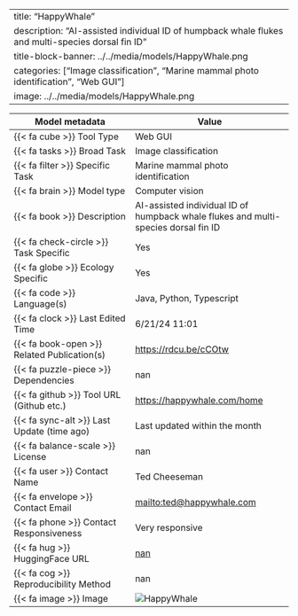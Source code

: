 
---
title: "HappyWhale"
description: "AI-assisted individual ID of humpback whale flukes and multi-species dorsal fin ID"
title-block-banner: ../../media/models/HappyWhale.png
categories: ["Image classification", "Marine mammal photo identification", "Web GUI"]
image: ../../media/models/HappyWhale.png
---

| Model metadata             | Value                               |
|----------------------------|------------------------------------|
| {{< fa cube >}} Tool Type | [Web GUI]{.tool_type .tool_type_pkglib} |
| {{< fa tasks >}} Broad Task | Image classification |
| {{< fa filter >}} Specific Task | Marine mammal photo identification |
| {{< fa brain >}} Model type | Computer vision |
| {{< fa book >}} Description | AI-assisted individual ID of humpback whale flukes and multi-species dorsal fin ID |
| {{< fa check-circle >}} Task Specific | Yes |
| {{< fa globe >}} Ecology Specific | Yes |
| {{< fa code >}} Language(s) | Java, Python, Typescript |
| {{< fa clock >}} Last Edited Time | 6/21/24 11:01 |
| {{< fa book-open >}} Related Publication(s) | [https://rdcu.be/cCOtw](https://rdcu.be/cCOtw) |
| {{< fa puzzle-piece >}} Dependencies | nan |
| {{< fa github >}} Tool URL (Github etc.) | [https://happywhale.com/home](https://happywhale.com/home) |
| {{< fa sync-alt >}} Last Update (time ago) | Last updated within the month |
| {{< fa balance-scale >}} License | nan |
| {{< fa user >}} Contact Name | Ted Cheeseman |
| {{< fa envelope >}} Contact Email | [mailto:ted@happywhale.com](mailto:ted@happywhale.com) |
| {{< fa phone >}} Contact Responsiveness | Very responsive |
| {{< fa hug >}} HuggingFace URL | [nan](nan) |
| {{< fa cog >}} Reproducibility Method | nan |
| {{< fa image >}} Image | ![HappyWhale](../../media/models/HappyWhale.png) |
